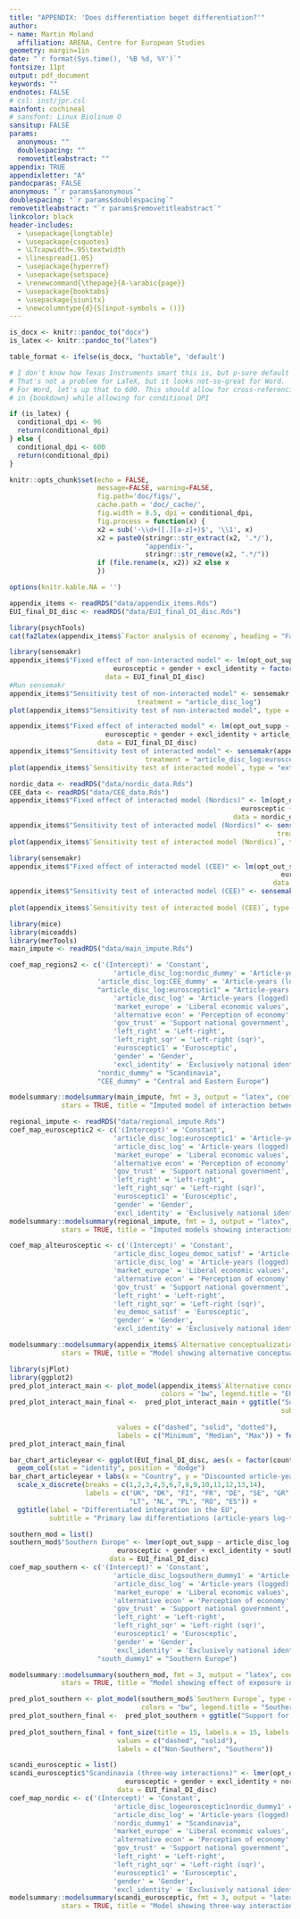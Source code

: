 ```yaml
---
title: "APPENDIX: 'Does differentiation beget differentiation?'"
author:
- name: Martin Moland
  affiliation: ARENA, Centre for European Studies
geometry: margin=1in
date: "`r format(Sys.time(), '%B %d, %Y')`"
fontsize: 11pt
output: pdf_document
keywords: ""
endnotes: FALSE
# csl: inst/jpr.csl
mainfont: cochineal
# sansfont: Linux Biolinum O
sansitup: FALSE
params:
  anonymous: ""
  doublespacing: ""
  removetitleabstract: ""
appendix: TRUE
appendixletter: "A"
pandocparas: FALSE
anonymous: "`r params$anonymous`"
doublespacing: "`r params$doublespacing`"
removetitleabstract: "`r params$removetitleabstract`"
linkcolor: black
header-includes:
  - \usepackage{longtable}
  - \usepackage{csquotes}
  - \LTcapwidth=.95\textwidth
  - \linespread{1.05}
  - \usepackage{hyperref}
  - \usepackage{setspace}
  - \renewcommand{\thepage}{A-\arabic{page}}
  - \usepackage{booktabs}
  - \usepackage{siunitx}
  - \newcolumntype{d}{S[input-symbols = ()]}
---
```


```r
is_docx <- knitr::pandoc_to("docx")
is_latex <- knitr::pandoc_to("latex")

table_format <- ifelse(is_docx, "huxtable", 'default')

# I don't know how Texas Instruments smart this is, but p-sure default DPI is 96.
# That's not a problem for LaTeX, but it looks not-so-great for Word.
# For Word, let's up that to 600. This should allow for cross-referencing 
# in {bookdown} while allowing for conditional DPI

if (is_latex) {
  conditional_dpi <- 96
  return(conditional_dpi)
} else {
  conditional_dpi <- 600
  return(conditional_dpi)
} 

knitr::opts_chunk$set(echo = FALSE,
                      message=FALSE, warning=FALSE,
                      fig.path='doc/figs/',
                      cache.path = 'doc/_cache/',
                      fig.width = 8.5, dpi = conditional_dpi,
                      fig.process = function(x) {
                      x2 = sub('-\\d+([.][a-z]+)$', '\\1', x)
                      x2 = paste0(stringr::str_extract(x2, '.*/'), 
                                  "appendix-", 
                                  stringr::str_remove(x2, ".*/"))
                      if (file.rename(x, x2)) x2 else x
                      })

options(knitr.kable.NA = '')
```

\setcounter{table}{0}
\renewcommand*{\thetable}{A\arabic{table}}
```r
appendix_items <- readRDS("data/appendix_items.Rds")
EUI_final_DI_disc <- readRDS("data/EUI_final_DI_disc.Rds")

library(psychTools)
cat(fa2latex(appendix_items$`Factor analysis of economy`, heading = "Factor analysis of perception of economy", silent = TRUE, caption = "Factor analysis of perceptions of the economy."))
```

\setcounter{figure}{0}
\renewcommand*{\thefigure}{A\arabic{figure}}
```r
library(sensemakr)
appendix_items$"Fixed effect of non-interacted model" <- lm(opt_out_supp ~ article_disc_log + alternative_econ + gov_trust + left_right + left_right_sqr +
                          eurosceptic + gender + excl_identity + factor(country), weights = EUI_final_DI_disc$weight, 
                        data = EUI_final_DI_disc)
#Run sensemakr
appendix_items$"Sensitivity test of non-interacted model" <- sensemakr::sensemakr(appendix_items$`Fixed effect of non-interacted model`, 
                                treatment = "article_disc_log")
plot(appendix_items$"Sensitivity test of non-interacted model", type = "extreme")
```

```r
appendix_items$"Fixed effect of interacted model" <- lm(opt_out_supp ~ article_disc_log + alternative_econ + gov_trust + left_right + left_right_sqr +
                        eurosceptic + gender + excl_identity + article_disc_log*eurosceptic + factor(country), weights = EUI_final_DI_disc$weight, 
                      data = EUI_final_DI_disc)
appendix_items$"Sensitivity test of interacted model" <- sensemakr(appendix_items$`Fixed effect of interacted model`, 
                                  treatment = "article_disc_log:eurosceptic1")
plot(appendix_items$`Sensitivity test of interacted model`, type = "extreme")
```

```r
nordic_data <- readRDS("data/nordic_data.Rds")
CEE_data <- readRDS("data/CEE_data.Rds")
appendix_items$"Fixed effect of interacted model (Nordics)" <- lm(opt_out_supp ~ article_disc_log + alternative_econ + gov_trust + left_right + left_right_sqr +
                                                          eurosceptic + gender + excl_identity + article_disc_log*eurosceptic + factor(country), weights = nordic_data$weight, 
                                                        data = nordic_data)
appendix_items$"Sensitivity test of interacted model (Nordics)" <- sensemakr(appendix_items$`Fixed effect of interacted model (Nordics)`, 
                                                                   treatment = "article_disc_log:eurosceptic1")
plot(appendix_items$`Sensitivity test of interacted model (Nordics)`, type = "extreme")
```

```r
library(sensemakr)
appendix_items$"Fixed effect of interacted model (CEE)" <- lm(opt_out_supp ~ article_disc_log + alternative_econ + gov_trust + left_right + left_right_sqr +
                                                                    eurosceptic + gender + excl_identity + article_disc_log*eurosceptic + factor(country), weights = CEE_data$weight, 
                                                                  data = CEE_data)
appendix_items$"Sensitivity test of interacted model (CEE)" <- sensemakr(appendix_items$`Fixed effect of interacted model (CEE)`, 
                                                                             treatment = "article_disc_log:eurosceptic1")
plot(appendix_items$`Sensitivity test of interacted model (CEE)`, type = "extreme")
```

```r
library(mice)
library(miceadds)
library(merTools)
main_impute <- readRDS("data/main_impute.Rds")

coef_map_regions2 <- c('(Intercept)' = 'Constant',
                          'article_disc_log:nordic_dummy' = 'Article-years (logged) X Scandinavia',
                      'article_disc_log:CEE_dummy' = 'Article-years (logged) X CEE',
                      "article_disc_log:eurosceptic1" = "Article-years (logged) X Eurosceptic",
                          'article_disc_log' = 'Article-years (logged)',
                          'market_europe' = 'Liberal economic values',
                          'alternative econ' = 'Perception of economy',
                          'gov_trust' = 'Support national government',
                          'left_right' = 'Left-right',
                          'left_right_sqr' = 'Left-right (sqr)',
                          'eurosceptic1' = 'Eurosceptic',
                          'gender' = 'Gender',
                          'excl_identity' = 'Exclusively national identity', 
                      "nordic_dummy" = "Scandinavia",
                      "CEE_dummy" = "Central and Eastern Europe")

modelsummary::modelsummary(main_impute, fmt = 3, output = "latex", coef_map = coef_map_regions2, 
             stars = TRUE, title = "Imputed model of interaction between Euroscepticism and article-years (logged) and model with regional dummies")
```

```r
regional_impute <- readRDS("data/regional_impute.Rds")
coef_map_eurosceptic2 <- c('(Intercept)' = 'Constant',
                          'article_disc_log:eurosceptic1' = 'Article-years (logged) X Euroscepticism',
                          'article_disc_log' = 'Article-years (logged)',
                          'market_europe' = 'Liberal economic values',
                          'alternative econ' = 'Perception of economy',
                          'gov_trust' = 'Support national government',
                          'left_right' = 'Left-right',
                          'left_right_sqr' = 'Left-right (sqr)',
                          'eurosceptic1' = 'Eurosceptic',
                          'gender' = 'Gender',
                          'excl_identity' = 'Exclusively national identity')
modelsummary::modelsummary(regional_impute, fmt = 3, output = "latex", coef_map = coef_map_eurosceptic2, 
             stars = TRUE, title = "Imputed models showing interactions of Euroscepticism and article-years (logged) by region")

coef_map_alteurosceptic <- c('(Intercept)' = 'Constant',
                          'article_disc_logeu_democ_satisf' = 'Article-years (logged) X Euroscepticism',
                          'article_disc_log' = 'Article-years (logged)',
                          'market_europe' = 'Liberal economic values',
                          'alternative econ' = 'Perception of economy',
                          'gov_trust' = 'Support national government',
                          'left_right' = 'Left-right',
                          'left_right_sqr' = 'Left-right (sqr)',
                          'eu_democ_satisf' = 'Eurosceptic',
                          'gender' = 'Gender',
                          'excl_identity' = 'Exclusively national identity')

modelsummary::modelsummary(appendix_items$`Alternative conceptualization of Euroscepticism`, fmt = 3, output = "latex", coef_map = coef_map_alteurosceptic, 
             stars = TRUE, title = "Model showing alternative conceptualization of Euroscepticism")
```

```r
library(sjPlot)
library(ggplot2)
pred_plot_interact_main <- plot_model(appendix_items$`Alternative conceptualization of Euroscepticism`, type = "pred", terms = c("article_disc_log", "eu_democ_satisf"), 
                                      colors = "bw", legend.title = "EU democracy satisfaction")
pred_plot_interact_main_final <-  pred_plot_interact_main + ggtitle("Support for constitutional differentiation", 
                                                                    subtitle = "Interaction between EU democracy satisfaction and differentiation") + labs(x = "Differentiation (article-years (logged))",
                                                                                                                                                           y = "Predicted value") + scale_linetype_manual(name = "EU democracy satisfaction",
                           values = c("dashed", "solid", "dotted"),
                           labels = c("Minimum", "Median", "Max")) + font_size(title = 15, labels.x = 15, labels.y = 15)
pred_plot_interact_main_final
```

```r
bar_chart_articleyear <- ggplot(EUI_final_DI_disc, aes(x = factor(country), y = article_disc_log)) +
  geom_col(stat = "identity", position = "dodge")
bar_chart_articleyear + labs(x = "Country", y = "Discounted article-years (log-transformed)") +
  scale_x_discrete(breaks = c(1,2,3,4,5,6,7,8,9,10,11,12,13,14),
                   labels = c("UK", "DK", "FI", "FR", "DE", "SE", "GR", "HU", "IT",
                              "LT", "NL", "PL", "RO", "ES")) +
  ggtitle(label = "Differentiated integration in the EU", 
          subtitle = "Primary law differentiations (article-years log-transformed and weighted)") + font_size(title = 15, labels.x = 15, labels.y = 15)
```

```r
southern_mod = list()
southern_mod$"Southern Europe" <- lmer(opt_out_supp ~ article_disc_log + market_europe + alternative_econ + gov_trust + left_right + left_right_sqr +
                           eurosceptic + gender + excl_identity + south_dummy + south_dummy*article_disc_log + (1|country), weights = EUI_final_DI_disc$weight, 
                         data = EUI_final_DI_disc)
coef_map_southern <- c('(Intercept)' = 'Constant',
                          'article_disc_logsouthern_dummy1' = 'Article-years (logged) X Southern Europe',
                          'article_disc_log' = 'Article-years (logged)',
                          'market_europe' = 'Liberal economic values',
                          'alternative econ' = 'Perception of economy',
                          'gov_trust' = 'Support national government',
                          'left_right' = 'Left-right',
                          'left_right_sqr' = 'Left-right (sqr)',
                          'eurosceptic1' = 'Eurosceptic',
                          'gender' = 'Gender',
                          'excl_identity' = 'Exclusively national identity', 
                      "south_dummy1" = "Southern Europe")

modelsummary::modelsummary(southern_mod, fmt = 3, output = "latex", coef_map = coef_map_alteurosceptic, 
             stars = TRUE, title = "Model showing effect of exposure in Southern Europe")
```

```r
pred_plot_southern <- plot_model(southern_mod$`Southern Europe`, type = "pred", terms = c("article_disc_log", "south_dummy"), 
                                 colors = "bw", legend.title = "Southern Europe")
pred_plot_southern_final <-  pred_plot_southern + ggtitle("Support for constitutional differentiation (Southern Europe)", subtitle = "Support for differentiation among Southern and non-Southern Europeans") + labs(x = "Differentiation (article-years (logged))",
                                                                                                                                 y = "Predicted value")
pred_plot_southern_final + font_size(title = 15, labels.x = 15, labels.y = 15) + scale_linetype_manual(name = "Southern Europe",
                           values = c("dashed", "solid"),
                           labels = c("Non-Southern", "Southern"))
```

```r
scandi_eurosceptic = list()
scandi_eurosceptic$"Scandinavia (three-way interactions)" <- lmer(opt_out_supp ~ article_disc_log + market_europe + alternative_econ + gov_trust + left_right + left_right_sqr +
                             eurosceptic + gender + excl_identity + nordic_dummy + article_disc_log*eurosceptic*nordic_dummy + (1|country), weights = EUI_final_DI_disc$weight, 
                           data = EUI_final_DI_disc)
coef_map_nordic <- c('(Intercept)' = 'Constant',
                          'article_disc_logeurosceptic1nordic_dummy1' = 'Article-years (logged) X Eurosceptic X Scandinavia',
                          'article_disc_log' = 'Article-years (logged)',
                          'nordic_dummy1' = "Scandinavia",
                          'market_europe' = 'Liberal economic values',
                          'alternative econ' = 'Perception of economy',
                          'gov_trust' = 'Support national government',
                          'left_right' = 'Left-right',
                          'left_right_sqr' = 'Left-right (sqr)',
                          'eurosceptic1' = 'Eurosceptic',
                          'gender' = 'Gender',
                          'excl_identity' = 'Exclusively national identity')
modelsummary::modelsummary(scandi_eurosceptic, fmt = 3, output = "latex", coef_map = coef_map_nordic,
             stars = TRUE, title = "Model showing three-way interaction between Scandinavian dummy, Eurosceptic and article-years (logged)")
```
